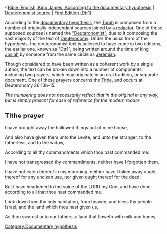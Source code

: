 <[[Bible, English, King James, According to the documentary hypothesis]] | [[Bible, English, King James, Documentary Hypothesis, Deuteronomist source|Deuteronomist source]] | [[Bible, English, King James, Documentary Hypothesis, Deuteronomist source, First Deuteronomist Version|First Edition (Dtr1)]]

According to the [[w:documentary hypothesis|documentary hypothesis]], the [[w:Torah|Torah]] is composed from a number of originally independant sources joined by a [[w:redaction|redactor]]. One of these supposed sources is named the [[w:Deuteronomist|"Deuteronomist"]], due to it composing the vast majority of the text of [[w:Deuteronomy|Deuteronomy]]. Under the usual form of the hypothesis, the deuteronomist text is believed to have come in two editions, the earlier one, known as "Dtr1", being written around the time of king [[w:Josiah|Josiah]] by someone from the same circle as [[w:Jeremiah|Jeremiah]].

Though considered to have been written as a coherent work by a single author, the text can be broken down into a number of components, including two prayers, which may originate in an oral tradition, or separate document. One of these prayers concerns the [[w:Tithe|Tithe]], and occurs at Deuteronomy 26:13b-15.

''The numbering does not necessarily reflect that in the original in any way, but is simply present for ease of reference for the modern reader''

==Tithe prayer==

{{font|size=smaller|color=#0000FF|1}} I have brought away the hallowed things out of mine house,

{{font|size=smaller|color=#0000FF|2}} And also have given them unto the Levite, and unto the stranger, to the fatherless, and to the widow,

{{font|size=smaller|color=#0000FF|3}} According to all thy commandments which thou hast commanded me:

{{font|size=smaller|color=#0000FF|4}} I have not transgressed thy commandments, neither have I forgotten them.

{{font|size=smaller|color=#0000FF|5}} I have not eaten thereof in my mourning, neither have I taken away ought thereof for any unclean use, nor given ought thereof for the dead:

{{font|size=smaller|color=#0000FF|6}} But I have hearkened to the voice of the LORD my God, and have done according to all that thou hast commanded me.

{{font|size=smaller|color=#0000FF|7}} Look down from thy holy habitation, from heaven, and bless thy people Israel, and the land which thou hast given us,

{{font|size=smaller|color=#0000FF|8}} As thou swarest unto our fathers, a land that floweth with milk and honey.

[[Category:Documentary hypothesis]]